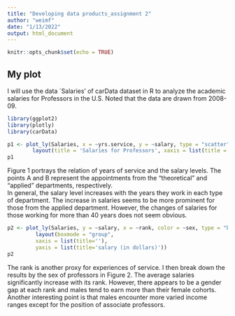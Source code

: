 ---
title: "Developing data products_assignment 2"
author: "weimf"
date: "1/13/2022"
output: html_document
---

```{r setup, include=FALSE}
knitr::opts_chunk$set(echo = TRUE)
```

## My plot

I will use the data `Salaries' of carData dataset in R to analyze the academic salaries for Professors in the U.S. Noted that the data are drawn from 2008-09.

```{r, warning=FALSE}
library(ggplot2)
library(plotly)
library(carData)

p1 <- plot_ly(Salaries, x = ~yrs.service, y = ~salary, type = "scatter", color = ~discipline) %>%
        layout(title = 'Salaries for Professors', xaxis = list(title = 'years of service'), yaxis = list(title = 'salary (in dollars)'))
p1

```
Figure 1 portrays the relation of years of service and the salary levels. The points A and B represent the appointments from the "theoretical” and "applied" departments, respectively.  
In general, the salary level increases with the years they work in each type of department. The increase in salaries seems to be more prominent for those from the applied department. However, the changes of salaries for those working for more than 40 years does not seem obvious.

```{r, warning=FALSE}
p2 <- plot_ly(Salaries, y = ~salary, x = ~rank, color = ~sex, type = "box") %>% 
         layout(boxmode = "group", 
         xaxis = list(title=''), 
         yaxis = list(title='salary (in dollars)'))
p2
```
The rank is another proxy for experiences of service. I then break down the results by the sex of professors in Figure 2. The average salaries significantly increase with its rank. However, there appears to be a gender gap at each rank and males tend to earn more than their female cohorts. Another interesting point is that males encounter more varied income ranges except for the position of associate professors.
